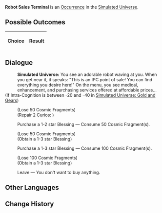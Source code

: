 {{Simulated Universe Event Infobox
|title         = Robot Sales Terminal
|image         = Random Event Trade.png
|type          =
|domains_su    = Occurrence
|domains_ext   = Occurrence
|domains_swarm = 
|domains_gng   = 
|requirements  =
|prev          = 
|next          = 
|indexRewards  =
|characters    = 
}}
'''Robot Sales Terminal''' is an [[Simulated Universe/Occurrence|Occurrence]] in the [[Simulated Universe]].

==Possible Outcomes==
{| class="article-table"
!Choice
!Result

|}

<!--
==Gameplay Notes==

-->
==Dialogue==
{{Dialogue Start}}
:'''Simulated Universe:''' You see an adorable robot waving at you. When you get near it, it speaks: "This is an IPC point of sale! You can find everything you desire here!" On the menu, you see medical, enhancement, and purchasing services offered at affordable prices...
;(If Intra-Cognition is between -20 and -40 in [[Simulated Universe: Gold and Gears]])
:{{SU Special Dialogue|Erudition|Ask about its "after-sales service."|Spend 50 Cosmic Fragment(s) and repair 2 damaged Curio(s).}}
:;(Lose 50 Cosmic Fragments)
:;(Repair 2 Curios<nowiki>:</nowiki> {{tx}}<!--ID: 0-->)
:{{DIcon|Star}} Purchase a 1-2 star Blessing &mdash; Consume 50 Cosmic Fragment(s).
:;(Lose 50 Cosmic Fragments)
:;(Obtain a 1-3 star Blessing)
:{{DIcon|Star}} Purchase a 1-3 star Blessing &mdash; Consume 100 Cosmic Fragment(s).
:;(Lose 100 Cosmic Fragments)
:;(Obtain a 1-3 star Blessing)
:{{DIcon|Star}} Leave &mdash; You don't want to buy anything.
{{Dialogue End}}

==Other Languages==
{{Other Languages
|en   = Robot Sales Terminal
|zhs  = 机器人销售终端
|zht  = 機器人銷售終端機
|ja   = ロボット{{Rubi|販売端末|はんばいたんまつ}}
|ko   = 로봇 판매 단말 장치
|es   = Terminal de venta de robots
|fr   = Terminal de vente robotisé
|ru   = Терминал с роботами
|th   = เทอร์มินัลขายหุ่นยนต์
|vi   = Trạm Bán Hàng Robot
|de   = Roboter-Verkaufsterminal
|id   = Robot Sales Terminal
|pt   = Terminal de Vendas de Robôs
}}

==Change History==
{{Change History|<!--unknown-->}}
